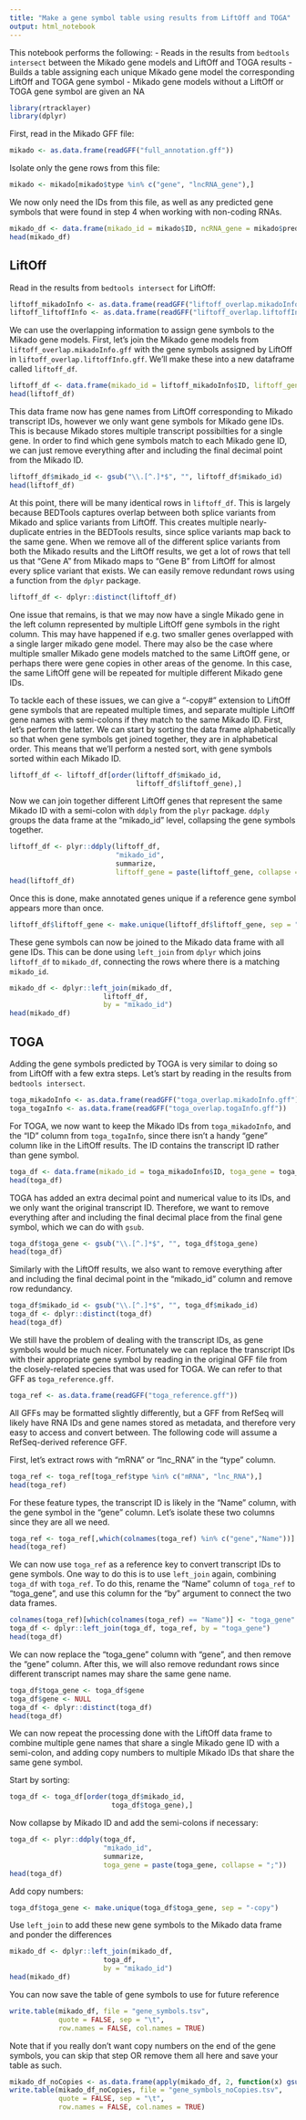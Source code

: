 ```yaml
---
title: "Make a gene symbol table using results from LiftOff and TOGA"
output: html_notebook
---
```


This notebook performs the following:
- Reads in the results from `bedtools intersect` between the Mikado gene models and LiftOff and TOGA results
- Builds a table assigning each unique Mikado gene model the corresponding LiftOff and TOGA gene symbol
- Mikado gene models without a LiftOff or TOGA gene symbol are given an NA

```r
library(rtracklayer)
library(dplyr)
```

First, read in the Mikado GFF file:

```r
mikado <- as.data.frame(readGFF("full_annotation.gff"))
```

Isolate only the gene rows from this file:

```r
mikado <- mikado[mikado$type %in% c("gene", "lncRNA_gene"),]
```

We now only need the IDs from this file, as well as any predicted gene symbols that were found in step 4 when working with non-coding RNAs.

```r
mikado_df <- data.frame(mikado_id = mikado$ID, ncRNA_gene = mikado$predicted_gene_symbol)
head(mikado_df)
```

## LiftOff

Read in the results from `bedtools intersect` for LiftOff:

```r
liftoff_mikadoInfo <- as.data.frame(readGFF("liftoff_overlap.mikadoInfo.gff"))
liftoff_liftoffInfo <- as.data.frame(readGFF("liftoff_overlap.liftoffInfo.gff"))
```

We can use the overlapping information to assign gene symbols to the Mikado gene models. First, let's join the Mikado gene models from `liftoff_overlap.mikadoInfo.gff` with the gene symbols assigned by LiftOff in `liftoff_overlap.liftoffInfo.gff`. We'll make these into a new dataframe called `liftoff_df`.

```r
liftoff_df <- data.frame(mikado_id = liftoff_mikadoInfo$ID, liftoff_gene = liftoff_liftoffInfo$gene)
head(liftoff_df)
```

This data frame now has gene names from LiftOff corresponding to Mikado transcript IDs, however we only want gene symbols for Mikado gene IDs. This is because Mikado stores multiple transcript possibilties for a single gene. In order to find which gene symbols match to each Mikado gene ID, we can just remove everything after and including the final decimal point from the Mikado ID.

```r
liftoff_df$mikado_id <- gsub("\\.[^.]*$", "", liftoff_df$mikado_id)
head(liftoff_df)
```

At this point, there will be many identical rows in `liftoff_df`. This is largely because BEDTools captures overlap between both splice variants from Mikado and splice variants from LiftOff. This creates multiple nearly-duplicate entries in the BEDTools results, since splice variants map back to the same gene. When we remove all of the different splice variants from both the Mikado results and the LiftOff results, we get a lot of rows that tell us that "Gene A" from Mikado maps to "Gene B" from LiftOff for almost every splice variant that exists. We can easily remove redundant rows using a function from the `dplyr` package.

```r
liftoff_df <- dplyr::distinct(liftoff_df)
```

One issue that remains, is that we may now have a single Mikado gene in the left column represented by multiple LiftOff gene symbols in the right column. This may have happened if e.g. two smaller genes overlapped with a single larger mikado gene model. There may also be the case where multiple smaller Mikado gene models matched to the same LiftOff gene, or perhaps there were gene copies in other areas of the genome. In this case, the same LiftOff gene will be repeated for multiple different Mikado gene IDs.

To tackle each of these issues, we can give a "-copy#" extension to LiftOff gene symbols that are repeated multiple times, and separate multiple LiftOff gene names with semi-colons if they match to the same Mikado ID. First, let's perform the latter. We can start by sorting the data frame alphabetically so that when gene symbols get joined together, they are in alphabetical order. This means that we'll perform a nested sort, with gene symbols sorted within each Mikado ID.

```r
liftoff_df <- liftoff_df[order(liftoff_df$mikado_id,
                               liftoff_df$liftoff_gene),]
```

Now we can join together different LiftOff genes that represent the same Mikado ID with a semi-colon with `ddply` from the `plyr` package. `ddply` groups the data frame at the "mikado_id" level, collapsing the gene symbols together.

```r
liftoff_df <- plyr::ddply(liftoff_df,
                          "mikado_id",
                          summarize,
                          liftoff_gene = paste(liftoff_gene, collapse = ";"))
head(liftoff_df)
```

Once this is done, make annotated genes unique if a reference gene symbol appears more than once.

```r
liftoff_df$liftoff_gene <- make.unique(liftoff_df$liftoff_gene, sep = "-copy")
```

These gene symbols can now be joined to the Mikado data frame with all gene IDs. This can be done using `left_join` from `dplyr` which joins `liftoff_df` to `mikado_df`, connecting the rows where there is a matching `mikado_id`.

```r
mikado_df <- dplyr::left_join(mikado_df,
                       liftoff_df,
                       by = "mikado_id")
head(mikado_df)
```

## TOGA

Adding the gene symbols predicted by TOGA is very similar to doing so from LiftOff with a few extra steps. Let's start by reading in the results from `bedtools intersect`.

```r
toga_mikadoInfo <- as.data.frame(readGFF("toga_overlap.mikadoInfo.gff"))
toga_togaInfo <- as.data.frame(readGFF("toga_overlap.togaInfo.gff"))
```

For TOGA, we now want to keep the Mikado IDs from `toga_mikadoInfo`, and the "ID" column from `toga_togaInfo`, since there isn't a handy "gene" column like in the LiftOff results. The ID contains the transcript ID rather than gene symbol.

```r
toga_df <- data.frame(mikado_id = toga_mikadoInfo$ID, toga_gene = toga_togaInfo$ID)
head(toga_df)
```

TOGA has added an extra decimal point and numerical value to its IDs, and we only want the original transcript ID. Therefore, we want to remove everything after and including the final decimal place from the final gene symbol, which we can do with `gsub`.

```r
toga_df$toga_gene <- gsub("\\.[^.]*$", "", toga_df$toga_gene)
head(toga_df)
```

Similarly with the LiftOff results, we also want to remove everything after and including the final decimal point in the "mikado_id" column and remove row redundancy.

```r
toga_df$mikado_id <- gsub("\\.[^.]*$", "", toga_df$mikado_id)
toga_df <- dplyr::distinct(toga_df)
head(toga_df)
```

We still have the problem of dealing with the transcript IDs, as gene symbols would be much nicer. Fortunately we can replace the transcript IDs with their appropriate gene symbol by reading in the original GFF file from the closely-related species that was used for TOGA. We can refer to that GFF as `toga_reference.gff`.

```r
toga_ref <- as.data.frame(readGFF("toga_reference.gff"))
```

All GFFs may be formatted slightly differently, but a GFF from RefSeq will likely have RNA IDs and gene names stored as metadata, and therefore very easy to access and convert between. The following code will assume a RefSeq-derived reference GFF.

First, let's extract rows with "mRNA" or "lnc_RNA" in the "type" column.

```r
toga_ref <- toga_ref[toga_ref$type %in% c("mRNA", "lnc_RNA"),]
head(toga_ref)
```

For these feature types, the transcript ID is likely in the "Name" column, with the gene symbol in the "gene" column. Let's isolate these two columns since they are all we need. 

```r
toga_ref <- toga_ref[,which(colnames(toga_ref) %in% c("gene","Name"))]
head(toga_ref)
```

We can now use `toga_ref` as a reference key to convert transcript IDs to gene symbols. One way to do this is to use `left_join` again, combining `toga_df` with `toga_ref`. To do this, rename the "Name" column of `toga_ref` to "toga_gene", and use this column for the "by" argument to connect the two data frames.

```r
colnames(toga_ref)[which(colnames(toga_ref) == "Name")] <- "toga_gene"
toga_df <- dplyr::left_join(toga_df, toga_ref, by = "toga_gene")
head(toga_df)
```

We can now replace the "toga_gene" column with "gene", and then remove the "gene" column. After this, we will also remove redundant rows since different transcript names may share the same gene name.

```r
toga_df$toga_gene <- toga_df$gene
toga_df$gene <- NULL
toga_df <- dplyr::distinct(toga_df)
head(toga_df)
```

We can now repeat the processing done with the LiftOff data frame to combine multiple gene names that share a single Mikado gene ID with a semi-colon, and adding copy numbers to multiple Mikado IDs that share the same gene symbol.

Start by sorting:

```r
toga_df <- toga_df[order(toga_df$mikado_id,
                         toga_df$toga_gene),]
```

Now collapse by Mikado ID and add the semi-colons if necessary:

```r
toga_df <- plyr::ddply(toga_df,
                       "mikado_id",
                       summarize,
                       toga_gene = paste(toga_gene, collapse = ";"))
head(toga_df)
```

Add copy numbers:

```r
toga_df$toga_gene <- make.unique(toga_df$toga_gene, sep = "-copy")
```

Use `left_join` to add these new gene symbols to the Mikado data frame and ponder the differences

```r
mikado_df <- dplyr::left_join(mikado_df,
                       toga_df,
                       by = "mikado_id")
head(mikado_df)
```

You can now save the table of gene symbols to use for future reference

```r
write.table(mikado_df, file = "gene_symbols.tsv",
            quote = FALSE, sep = "\t",
            row.names = FALSE, col.names = TRUE)
```

Note that if you really don't want copy numbers on the end of the gene symbols, you can skip that step OR remove them all here and save your table as such.

```r
mikado_df_noCopies <- as.data.frame(apply(mikado_df, 2, function(x) gsub("-copy.*", "", x)))
write.table(mikado_df_noCopies, file = "gene_symbols_noCopies.tsv",
            quote = FALSE, sep = "\t",
            row.names = FALSE, col.names = TRUE)
```




